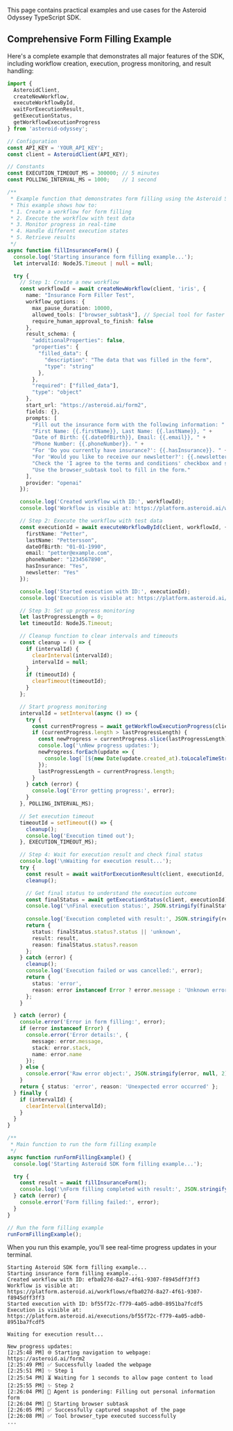 This page contains practical examples and use cases for the Asteroid Odyssey TypeScript SDK.

## Comprehensive Form Filling Example

Here's a complete example that demonstrates all major features of the SDK, including workflow creation, execution, progress monitoring, and result handling:

```typescript
import {
  AsteroidClient,
  createNewWorkflow,
  executeWorkflowById,
  waitForExecutionResult,
  getExecutionStatus,
  getWorkflowExecutionProgress
} from 'asteroid-odyssey';

// Configuration
const API_KEY = 'YOUR_API_KEY';
const client = AsteroidClient(API_KEY);

// Constants
const EXECUTION_TIMEOUT_MS = 300000; // 5 minutes
const POLLING_INTERVAL_MS = 1000;    // 1 second

/**
 * Example function that demonstrates form filling using the Asteroid SDK.
 * This example shows how to:
 * 1. Create a workflow for form filling
 * 2. Execute the workflow with test data
 * 3. Monitor progress in real-time
 * 4. Handle different execution states
 * 5. Retrieve results
 */
async function fillInsuranceForm() {
  console.log('Starting insurance form filling example...');
  let intervalId: NodeJS.Timeout | null = null;

  try {
    // Step 1: Create a new workflow
    const workflowId = await createNewWorkflow(client, 'iris', {
      name: "Insurance Form Filler Test",
      workflow_options: {
        max_pause_duration: 10000,
        allowed_tools: ["browser_subtask"], // Special tool for faster form filling
        require_human_approval_to_finish: false
      },
      result_schema: {
        "additionalProperties": false,
        "properties": {
          "filled_data": {
            "description": "The data that was filled in the form",
            "type": "string"
          },
        },
        "required": ["filled_data"],
        "type": "object"
      },
      start_url: "https://asteroid.ai/form2",
      fields: {},
      prompts: [
        "Fill out the insurance form with the following information: " +
        "First Name: {{.firstName}}, Last Name: {{.lastName}}, " +
        "Date of Birth: {{.dateOfBirth}}, Email: {{.email}}, " +
        "Phone Number: {{.phoneNumber}}. " +
        "For 'Do you currently have insurance?': {{.hasInsurance}}. " +
        "For 'Would you like to receive our newsletter?': {{.newsletter}}. " +
        "Check the 'I agree to the terms and conditions' checkbox and submit the form. " +
        "Use the browser_subtask tool to fill in the form."
      ],
      provider: "openai"
    });

    console.log('Created workflow with ID:', workflowId);
    console.log('Workflow is visible at: https://platform.asteroid.ai/workflows/' + workflowId);

    // Step 2: Execute the workflow with test data
    const executionId = await executeWorkflowById(client, workflowId, {
      firstName: "Petter",
      lastName: "Pettersson",
      dateOfBirth: "01-01-1990",
      email: "petter@example.com",
      phoneNumber: "1234567890",
      hasInsurance: "Yes",
      newsletter: "Yes"
    });

    console.log('Started execution with ID:', executionId);
    console.log('Execution is visible at: https://platform.asteroid.ai/executions/' + executionId);

    // Step 3: Set up progress monitoring
    let lastProgressLength = 0;
    let timeoutId: NodeJS.Timeout;

    // Cleanup function to clear intervals and timeouts
    const cleanup = () => {
      if (intervalId) {
        clearInterval(intervalId);
        intervalId = null;
      }
      if (timeoutId) {
        clearTimeout(timeoutId);
      }
    };

    // Start progress monitoring
    intervalId = setInterval(async () => {
      try {
        const currentProgress = await getWorkflowExecutionProgress(client, executionId);
        if (currentProgress.length > lastProgressLength) {
          const newProgress = currentProgress.slice(lastProgressLength);
          console.log('\nNew progress updates:');
          newProgress.forEach(update => {
            console.log(`[${new Date(update.created_at).toLocaleTimeString()}] ${update.progress}`);
          });
          lastProgressLength = currentProgress.length;
        }
      } catch (error) {
        console.log('Error getting progress:', error);
      }
    }, POLLING_INTERVAL_MS);

    // Set execution timeout
    timeoutId = setTimeout(() => {
      cleanup();
      console.log('Execution timed out');
    }, EXECUTION_TIMEOUT_MS);

    // Step 4: Wait for execution result and check final status
    console.log('\nWaiting for execution result...');
    try {
      const result = await waitForExecutionResult(client, executionId, POLLING_INTERVAL_MS, EXECUTION_TIMEOUT_MS);
      cleanup();

      // Get final status to understand the execution outcome
      const finalStatus = await getExecutionStatus(client, executionId);
      console.log('\nFinal execution status:', JSON.stringify(finalStatus, null, 2));
      
      console.log('Execution completed with result:', JSON.stringify(result, null, 2));
      return {
        status: finalStatus.status?.status || 'unknown',
        result: result,
        reason: finalStatus.status?.reason
      };
    } catch (error) {
      cleanup();
      console.log('Execution failed or was cancelled:', error);
      return { 
        status: 'error', 
        reason: error instanceof Error ? error.message : 'Unknown error' 
      };
    }

  } catch (error) {
    console.error('Error in form filling:', error);
    if (error instanceof Error) {
      console.error('Error details:', {
        message: error.message,
        stack: error.stack,
        name: error.name
      });
    } else {
      console.error('Raw error object:', JSON.stringify(error, null, 2));
    }
    return { status: 'error', reason: 'Unexpected error occurred' };
  } finally {
    if (intervalId) {
      clearInterval(intervalId);
    }
  }
}

/**
 * Main function to run the form filling example
 */
async function runFormFillingExample() {
  console.log('Starting Asteroid SDK form filling example...');

  try {
    const result = await fillInsuranceForm();
    console.log('\nForm filling completed with result:', JSON.stringify(result, null, 2));
  } catch (error) {
    console.error('Form filling failed:', error);
  }
}

// Run the form filling example
runFormFillingExample();
```

When you run this example, you'll see real-time progress updates in your terminal.
```
Starting Asteroid SDK form filling example...
Starting insurance form filling example...
Created workflow with ID: efba027d-8a27-4f61-9307-f8945dff3ff3
Workflow is visible at: https://platform.asteroid.ai/workflows/efba027d-8a27-4f61-9307-f8945dff3ff3
Started execution with ID: bf55f72c-f779-4a05-adb0-8951ba7fcdf5
Execution is visible at: https://platform.asteroid.ai/executions/bf55f72c-f779-4a05-adb0-8951ba7fcdf5

Waiting for execution result...

New progress updates:
[2:25:48 PM] 🌐 Starting navigation to webpage: https://asteroid.ai/form2
[2:25:49 PM] ✅ Successfully loaded the webpage
[2:25:51 PM] ✨ Step 1
[2:25:54 PM] ⏳ Waiting for 1 seconds to allow page content to load
[2:25:55 PM] ✨ Step 2
[2:26:04 PM] 🤖 Agent is pondering: Filling out personal information form
[2:26:04 PM] 🔄 Starting browser subtask
[2:26:05 PM] ✅ Successfully captured snapshot of the page
[2:26:08 PM] ✅ Tool browser_type executed successfully
...
```

